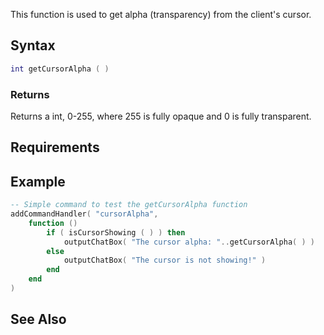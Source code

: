 {{Client function}}
This function is used to get alpha (transparency) from the client's cursor.

==Syntax==
<syntaxhighlight lang="lua">
int getCursorAlpha ( )
</syntaxhighlight>

===Returns===
Returns a int, 0-255, where 255 is fully opaque and 0 is fully transparent.

==Requirements==
{{Requirements|n/a|1.3.2}}

==Example==
<syntaxhighlight lang="lua">
-- Simple command to test the getCursorAlpha function
addCommandHandler( "cursorAlpha", 
    function ()
        if ( isCursorShowing ( ) ) then
            outputChatBox( "The cursor alpha: "..getCursorAlpha( ) )
        else
            outputChatBox( "The cursor is not showing!" )
        end
    end
)
</syntaxhighlight>

==See Also==
{{GUI_functions}}